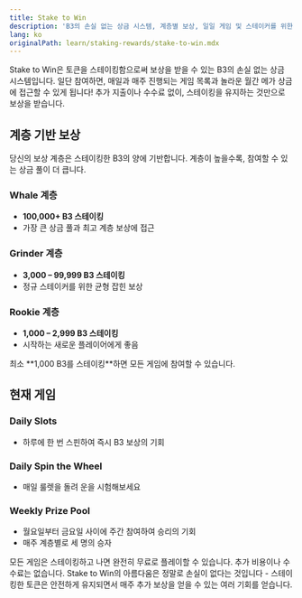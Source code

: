 ```yaml
---
title: Stake to Win
description: 'B3의 손실 없는 상금 시스템, 계층별 보상, 일일 게임 및 스테이커를 위한 주간 상금 풀에 대해 알아보세요'
lang: ko
originalPath: learn/staking-rewards/stake-to-win.mdx
---
```

Stake to Win은 토큰을 스테이킹함으로써 보상을 받을 수 있는 B3의 손실 없는 상금 시스템입니다. 일단 참여하면, 매일과 매주 진행되는 게임 목록과 놀라운 월간 메가 상금에 접근할 수 있게 됩니다! 추가 지출이나 수수료 없이, 스테이킹을 유지하는 것만으로 보상을 받습니다.

## 계층 기반 보상

당신의 보상 계층은 스테이킹한 B3의 양에 기반합니다. 계층이 높을수록, 참여할 수 있는 상금 풀이 더 큽니다.

### Whale 계층
- **100,000+ B3 스테이킹**
- 가장 큰 상금 풀과 최고 계층 보상에 접근

### Grinder 계층
- **3,000 – 99,999 B3 스테이킹**
- 정규 스테이커를 위한 균형 잡힌 보상

### Rookie 계층
- **1,000 – 2,999 B3 스테이킹**
- 시작하는 새로운 플레이어에게 좋음

<Note>
최소 **1,000 B3를 스테이킹**하면 모든 게임에 참여할 수 있습니다.
</Note>

## 현재 게임

### Daily Slots
- 하루에 한 번 스핀하여 즉시 B3 보상의 기회

### Daily Spin the Wheel
- 매일 룰렛을 돌려 운을 시험해보세요

### Weekly Prize Pool
- 월요일부터 금요일 사이에 주간 참여하여 승리의 기회
- 매주 계층별로 세 명의 승자

<Check>
모든 게임은 스테이킹하고 나면 완전히 무료로 플레이할 수 있습니다. 추가 비용이나 수수료는 없습니다.
</Check>

<Tip>
Stake to Win의 아름다움은 정말로 손실이 없다는 것입니다 - 스테이킹한 토큰은 안전하게 유지되면서 매주 추가 보상을 얻을 수 있는 여러 기회를 얻습니다.
</Tip>
